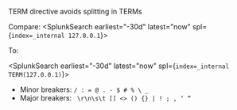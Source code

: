 
TERM directive avoids splitting in TERMs 

Compare: 
<SplunkSearch earliest="-30d" latest="now" spl={`index=_internal 127.0.0.1`}>
</SplunkSearch>

To: 

<SplunkSearch earliest="-30d" latest="now" spl={`index=_internal TERM(127.0.0.1)`}>
</SplunkSearch>

* Minor breakers: `/ : = @ . - $ # % \ _ `
* Major breakers: `` \r\n\s\t [] <> () {} | ! ; ‚ ‘ “``
